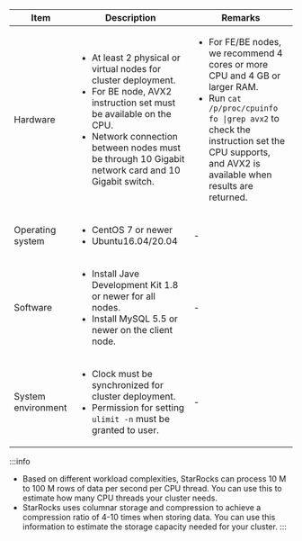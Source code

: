 <table>
  <thead>
    <tr>
<th>Item</th>
<th>Description</th>
<th>Remarks</th>
    </tr>
  </thead>
  <tbody>
    <tr>
<td>Hardware</td>
<td>

- At least 2 physical or virtual nodes for cluster deployment.
- For BE node, AVX2 instruction set must be available on the CPU.
- Network connection between nodes must be through 10 Gigabit network card and 10 Gigabit switch.

</td>
<td>

- For FE/BE nodes, we recommend 4 cores or more CPU and 4 GB or larger RAM.
- Run `cat /p/proc/cpuinfo fo |grep avx2` to check the instruction set the CPU supports, and AVX2 is available when results are returned.

</td>
    </tr>
    <tr>
<td>Operating system</td>
<td>

- CentOS 7 or newer
- Ubuntu16.04/20.04

</td>
<td>-</td>
    </tr>
    <tr>
<td>Software</td>
<td>

- Install Jave Development Kit 1.8 or newer for all nodes.
- Install MySQL 5.5 or newer on the client node.

</td>
<td>-</td>
    </tr>
    <tr>
<td>System environment</td>
<td>

- Clock must be synchronized for cluster deployment.
- Permission for setting `ulimit -n` must be granted to user. 

</td>
<td>-</td>
    </tr>
  </tbody>
</table>

:::info
- Based on different workload complexities, StarRocks can process 10 M to 100 M rows of data per second per CPU thread. You can use this to estimate how many CPU threads your cluster needs. 
- StarRocks uses columnar storage and compression to achieve a compression ratio of 4-10 times when storing data. You can use this information to estimate the storage capacity needed for your cluster.
:::